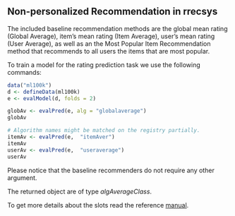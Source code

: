 <!--
%\VignetteEngine{knitr::knitr}
%\VignetteIndexEntry{Non-personalized recommendations}
-->

## Non-personalized Recommendation in rrecsys

The included baseline recommendation methods are the global mean rating (Global Average), item’s mean rating (Item Average), user's mean rating (User Average), as well as an the Most Popular Item Recommendation method that recommends to all users the items that are most popular. 

<!--The "Most Mopular Item Recommendation" algorithm is the simplest implementation for item recommendations.
Every item will be ordered based on the number of times that it has been rated positively. 
A recommendation for a user will be the list of most popular items in the data set that the user has not chosen yet. -->

To train a model for the rating prediction task we use the following commands:

```{r, eval=FALSE}
data("ml100k")
d <- defineData(ml100k)
e <- evalModel(d, folds = 2)

globAv <- evalPred(e, alg = "globalaverage")
globAv

# Algorithm names might be matched on the registry partially.
itemAv <- evalPred(e,  "itemAver")
itemAv
userAv <- evalPred(e,  "useraverage")
userAv
```
Please notice that the baseline recommenders do not require any other argument.

The returned object are of type _algAverageClass_. 

To get more details about the slots read the reference [manual](https://CRAN.R-project.org/package=rrecsys). 
